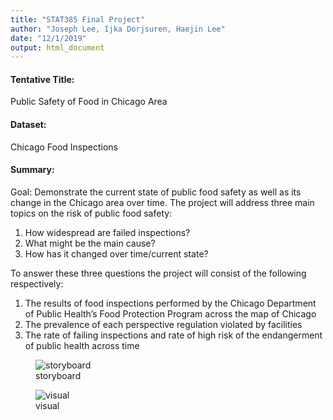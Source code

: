 ---
title: "STAT385 Final Project"
author: "Joseph Lee, Ijka Dorjsuren, Haejin Lee"
date: "12/1/2019"
output: html_document
---

#### Tentative Title: 
Public Safety of Food in Chicago Area

#### Dataset: 
Chicago Food Inspections

#### Summary:

Goal: Demonstrate the current state of public food safety as well as its change in the Chicago area over time.
The project will address three main topics on the risk of public food safety:

1. How widespread are failed inspections?
2. What might be the main cause?
3. How has it changed over time/current state?

To answer these three questions the project will consist of the following respectively:

1. The results of food inspections performed by the Chicago Department of Public Health’s Food Protection Program across the map of Chicago
2. The prevalence of each perspective regulation violated by facilities
3. The rate of failing inspections and rate of high risk of the endangerment of public health across time

![storyboard](Capture.PNG)

![visual](imge.jpg)

